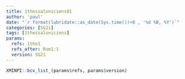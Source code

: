 ```yaml
---
title: 1thessaloniciens01
author: 'paul'
date: "`r format(lubridate::as_date(Sys.time())+0 , '%d %B, %Y')`"
categories: [SG21]
tags: [1thessaloniciens]
params:
  refs: 1the1
  refs_after: Rom1:1
  version: SG21
---
```


```r
XMINPI::bcv_list_(params$refs, params$version)
```

